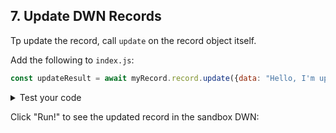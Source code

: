 ## 7. Update DWN Records

Tp update the record, call `update` on the record object itself.

Add the following to `index.js`:
```js
const updateResult = await myRecord.record.update({data: "Hello, I'm updated!"});
```

<details>
<summary>Test your code</summary>
<p>
To see the record that was updated in the DWN, add the following to <code>index.js</code>:

```js
console.log('Update result: ', await myRecord.record.data.text());
```

The output will resemble:

```js
Update result: Hello, I'm updated!
```

</p>
</details>

Click "Run!" to see the updated record in the sandbox DWN:
